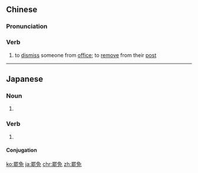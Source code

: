 {{also|罢免}}
==Chinese==
{{zh-forms|s=罢免}}

===Pronunciation===
{{zh-pron
|m=bàmiǎn
|c=baa6 min5
|mn=pā-bián
|cat=v
}}

===Verb===
{{zh-verb}}

# to [[dismiss]] someone from [[office]]; to [[remove]] from their [[post]]

----

==Japanese==
{{ja-kanjitab|ひ|めん|yomi=on}}

===Noun===
{{ja-noun|ひめん}}

# {{l|en|dismissal|id=deprivation of office}} {{gloss|deprivation of office}}

===Verb===
{{ja-verb-suru|ひめん}}

# {{l|en|dismiss|id=to discharge}} {{gloss|to discharge}}
#: {{ja-usex|その役目から'''罷免'''された。|その やくめ から '''ひめん''' された。|He was ousted from his post.}}

====Conjugation====
{{ja-suru|ひめん}}

[[ko:罷免]]
[[ja:罷免]]
[[chr:罷免]]
[[zh:罷免]]